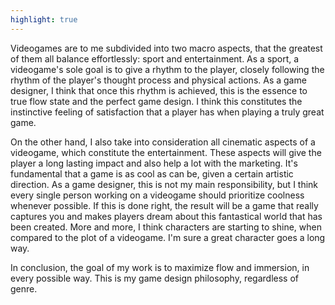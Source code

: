 ```yaml
---
highlight: true
---
```


Videogames are to me subdivided into two macro aspects, that the greatest of them all balance effortlessly: sport and entertainment.
As a sport, a videogame's sole goal is to give a rhythm to the player, closely following the rhythm of the player's thought process and physical actions. As a game designer, I think that once this rhythm is achieved, this is the essence to true flow state and the perfect game design. I think this constitutes the instinctive feeling of satisfaction that a player has when playing a truly great game.

On the other hand, I also take into consideration all cinematic aspects of a videogame, which constitute the entertainment. These aspects will give the player a long lasting impact and also help a lot with the marketing. It's fundamental that a game is as cool as can be, given a certain artistic direction. As a game designer, this is not my main responsibility, but I think every single person working on a videogame should prioritize coolness whenever possible. If this is done right, the result will be a game that really captures you and makes players dream about this fantastical world that has been created. More and more, I think characters are starting to shine, when compared to the plot of a videogame. I'm sure a great character goes a long way.

In conclusion, the goal of my work is to maximize flow and immersion, in every possible way. This is my game design philosophy, regardless of genre.
